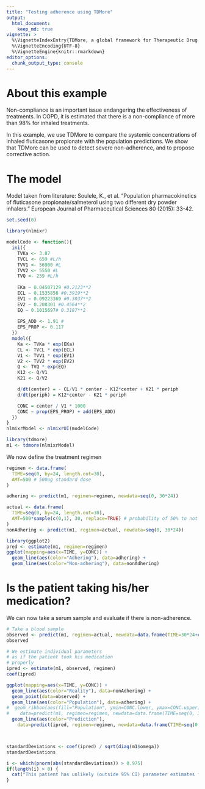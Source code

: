 ```yaml
---
title: "Testing adherence using TDMore"
output:
  html_document:
    keep_md: true
vignette: >
  %\VignetteIndexEntry{TDMore, a global framework for Therapeutic Drug Monitoring (TDM)}
  %\VignetteEncoding{UTF-8}
  %\VignetteEngine{knitr::rmarkdown}
editor_options: 
  chunk_output_type: console
---
```

# About this example

Non-compliance is an important issue endangering the effectiveness of treatments. In COPD, it is estimated that there is a non-compliance of more than 98% for inhaled treatments.

In this example, we use TDMore to compare the systemic concentrations of inhaled fluticasone propionate with the population predictions. We show that TDMore can be used to detect severe non-adherence, and to propose corrective action.

# The model

Model taken from literature: Soulele, K., et al. "Population pharmacokinetics of fluticasone propionate/salmeterol using two different dry powder inhalers." European Journal of Pharmaceutical Sciences 80 (2015): 33-42.
```r
set.seed(0) 
```

```r
library(nlmixr)

modelCode <- function(){
  ini({
    TVKa <- 3.87
    TVCL <- 659 #L/h
    TVV1 <- 56900 #L
    TVV2 <- 5550 #L
    TVQ <- 259 #L/h
    
    EKa ~ 0.04507129 #0.2123**2
    ECL ~ 0.1535856 #0.3919**2
    EV1 ~ 0.09223369 #0.3037**2
    EV2 ~ 0.208301 #0.4564**2
    EQ ~ 0.1015697# 0.3187**2
    
    EPS_ADD <- 1.91 #
    EPS_PROP <- 0.117
  })
  model({
    Ka <- TVKa * exp(EKa)
    CL <- TVCL * exp(ECL)
    V1 <- TVV1 * exp(EV1)
    V2 <- TVV2 * exp(EV2)
    Q <- TVQ * exp(EQ)
    K12 <- Q/V1
    K21 <- Q/V2

    d/dt(center) = - CL/V1 * center - K12*center + K21 * periph
    d/dt(periph) = K12*center - K21 * periph

    CONC = center / V1 * 1000
    CONC ~ prop(EPS_PROP) + add(EPS_ADD)
  })
}
nlmixrModel <- nlmixrUI(modelCode)

library(tdmore)
m1 <- tdmore(nlmixrModel)
```


We now define the treatment regimen

```r
regimen <- data.frame(
  TIME=seq(0, by=24, length.out=30),
  AMT=500 # 500ug standard dose
)

adhering <- predict(m1, regimen=regimen, newdata=seq(0, 30*24))

actual <- data.frame(
  TIME=seq(0, by=24, length.out=30),
  AMT=500*sample(c(0,1), 30, replace=TRUE) # probability of 50% to not take the dose
)
nonAdhering <- predict(m1, regimen=actual, newdata=seq(0, 30*24))

library(ggplot2)
pred <- estimate(m1, regimen=regimen)
ggplot(mapping=aes(x=TIME, y=CONC)) +
  geom_line(aes(color="Adhering"), data=adhering) +
  geom_line(aes(color="Non-adhering"), data=nonAdhering)
```

# Is the patient taking his/her medication?
We can now take a serum sample and evaluate if there is non-adherence.

```r
# Take a blood sample
observed <- predict(m1, regimen=actual, newdata=data.frame(TIME=30*24+c(-16, 0), CONC=NA))
observed

# We estimate individual parameters
# as if the patient took his medication
# properly
ipred <- estimate(m1, observed, regimen)
coef(ipred)

ggplot(mapping=aes(x=TIME, y=CONC)) +
  geom_line(aes(color="Reality"), data=nonAdhering) +
  geom_point(data=observed) +
  geom_line(aes(color="Population"), data=adhering) +
#  geom_ribbon(aes(fill="Population", ymin=CONC.lower, ymax=CONC.upper), 
#    data=predict(m1, regimen=regimen, newdata=data.frame(TIME=seq(0, 30*24), CONC=NA), se.fit=TRUE), alpha=0.1) +
  geom_line(aes(color="Prediction"), 
    data=predict(ipred, regimen=regimen, newdata=data.frame(TIME=seq(0, 30*24), CONC=NA)))



standardDeviations <- coef(ipred) / sqrt(diag(m1$omega))
standardDeviations

i <- which(pnorm(abs(standardDeviations)) > 0.975)
if(length(i) > 0) {
  cat("This patient has unlikely (outside 95% CI) parameter estimates for ", names(i),". There may be a treatment adherence issue.")
}
```
